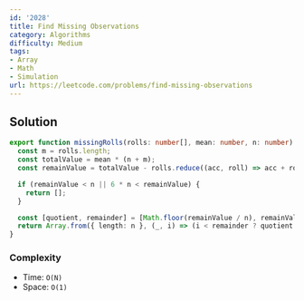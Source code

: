 ```yaml
---
id: '2028'
title: Find Missing Observations
category: Algorithms
difficulty: Medium
tags:
- Array
- Math
- Simulation
url: https://leetcode.com/problems/find-missing-observations
---
```


## Solution

```typescript filename="solution.ts" copy
export function missingRolls(rolls: number[], mean: number, n: number): number[] {
  const m = rolls.length;
  const totalValue = mean * (n + m);
  const remainValue = totalValue - rolls.reduce((acc, roll) => acc + roll, 0);

  if (remainValue < n || 6 * n < remainValue) {
    return [];
  }

  const [quotient, remainder] = [Math.floor(remainValue / n), remainValue % n];
  return Array.from({ length: n }, (_, i) => (i < remainder ? quotient + 1 : quotient));
}
```

### Complexity

- Time: `O(N)`
- Space: `O(1)`

